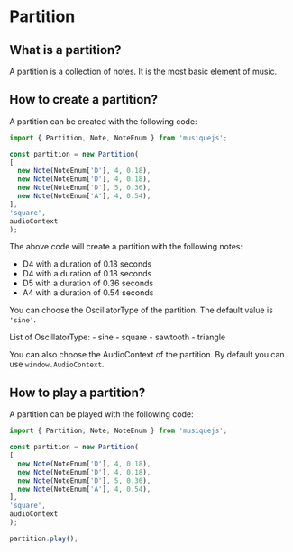 # Partition

## What is a partition?

A partition is a collection of notes. It is the most basic element of music.

## How to create a partition?

A partition can be created with the following code:

```javascript filename="index.js" {3-12} copy
import { Partition, Note, NoteEnum } from 'musiquejs';

const partition = new Partition(
[
  new Note(NoteEnum['D'], 4, 0.18),
  new Note(NoteEnum['D'], 4, 0.18),
  new Note(NoteEnum['D'], 5, 0.36),
  new Note(NoteEnum['A'], 4, 0.54),
],
'square',
audioContext
);

```

The above code will create a partition with the following notes:

- D4 with a duration of 0.18 seconds
- D4 with a duration of 0.18 seconds
- D5 with a duration of 0.36 seconds
- A4 with a duration of 0.54 seconds

You can choose the OscillatorType of the partition. The default value is `'sine'`.

List of OscillatorType:
    - sine
    - square
    - sawtooth
    - triangle

You can also choose the AudioContext of the partition.
By default you can use `window.AudioContext`.

## How to play a partition?

A partition can be played with the following code:

```javascript filename="index.js" {14} copy
import { Partition, Note, NoteEnum } from 'musiquejs';

const partition = new Partition(
[
  new Note(NoteEnum['D'], 4, 0.18),
  new Note(NoteEnum['D'], 4, 0.18),
  new Note(NoteEnum['D'], 5, 0.36),
  new Note(NoteEnum['A'], 4, 0.54),
],
'square',
audioContext
);

partition.play();

```
